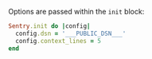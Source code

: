 Options are passed within the `init` block:

<SignInNote />

```ruby
Sentry.init do |config|
  config.dsn = '___PUBLIC_DSN___'
  config.context_lines = 5
end
```
